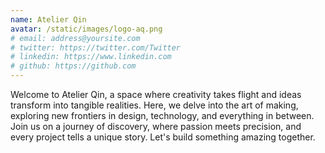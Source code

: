 ```yaml
---
name: Atelier Qin
avatar: /static/images/logo-aq.png
# email: address@yoursite.com
# twitter: https://twitter.com/Twitter
# linkedin: https://www.linkedin.com
# github: https://github.com
---
```


Welcome to Atelier Qin, a space where creativity takes flight and ideas transform into tangible realities.
Here, we delve into the art of making, exploring new frontiers in design, technology, and everything in between.
Join us on a journey of discovery, where passion meets precision, and every project tells a unique story.
Let's build something amazing together.

